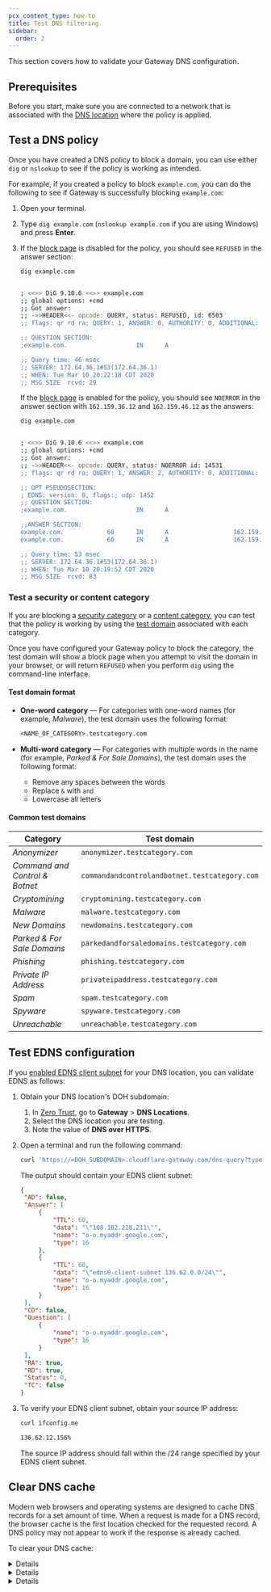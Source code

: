 ```yaml
---
pcx_content_type: how-to
title: Test DNS filtering
sidebar:
  order: 2
---
```



This section covers how to validate your Gateway DNS configuration.

## Prerequisites

Before you start, make sure you are connected to a network that is associated with the [DNS location](/cloudflare-one/connections/connect-devices/agentless/dns/locations/) where the policy is applied.

## Test a DNS policy

Once you have created a DNS policy to block a domain, you can use either `dig` or `nslookup` to see if the policy is working as intended.

For example, if you created a policy to block `example.com`, you can do the following to see if Gateway is successfully blocking `example.com`:

1. Open your terminal.

2. Type `dig example.com` (`nslookup example.com` if you are using Windows) and press **Enter**.

3. If the [block page](/cloudflare-one/policies/gateway/block-page/) is disabled for the policy, you should see `REFUSED` in the answer section:

   ```sh
   dig example.com
   ```

   ```sh {4} output

   ; <<>> DiG 9.10.6 <<>> example.com
   ;; global options: +cmd
   ;; Got answer:
   ;; ->>HEADER<<- opcode: QUERY, status: REFUSED, id: 6503
   ;; flags: qr rd ra; QUERY: 1, ANSWER: 0, AUTHORITY: 0, ADDITIONAL: 0

   ;; QUESTION SECTION:
   ;example.com.                   IN      A

   ;; Query time: 46 msec
   ;; SERVER: 172.64.36.1#53(172.64.36.1)
   ;; WHEN: Tue Mar 10 20:22:18 CDT 2020
   ;; MSG SIZE  rcvd: 29
   ```

   If the [block page](/cloudflare-one/policies/gateway/block-page/) is enabled for the policy, you should see `NOERROR` in the answer section with `162.159.36.12` and `162.159.46.12` as the answers:

   ```sh null
   dig example.com
   ```

   ```sh {4,13,14} output

   ; <<>> DiG 9.10.6 <<>> example.com
   ;; global options: +cmd
   ;; Got answer:
   ;; ->>HEADER<<- opcode: QUERY, status: NOERROR id: 14531
   ;; flags: qr rd ra; QUERY: 1, ANSWER: 2, AUTHORITY: 0, ADDITIONAL: 1

   ;; OPT PSEUDOSECTION:
   ; EDNS: version: 0, flags:; udp: 1452
   ;; QUESTION SECTION:
   ;example.com.                   IN      A

   ;;ANSWER SECTION:
   example.com.            60      IN      A                  162.159.36.12
   example.com.            60      IN      A                  162.159.46.12

   ;; Query time: 53 msec
   ;; SERVER: 172.64.36.1#53(172.64.36.1)
   ;; WHEN: Tue Mar 10 20:19:52 CDT 2020
   ;; MSG SIZE  rcvd: 83
   ```

### Test a security or content category

If you are blocking a [security category](/cloudflare-one/policies/gateway/dns-policies/#security-categories) or a [content category](/cloudflare-one/policies/gateway/dns-policies/#content-categories), you can test that the policy is working by using the [test domain](#common-test-domains) associated with each category.

Once you have configured your Gateway policy to block the category, the test domain will show a block page when you attempt to visit the domain in your browser, or will return `REFUSED` when you perform `dig` using the command-line interface.

#### Test domain format

- **One-word category** — For categories with one-word names (for example, _Malware_), the test domain uses the following format:

  ```txt
  <NAME_OF_CATEGORY>.testcategory.com
  ```

- **Multi-word category** — For categories with multiple words in the name (for example, _Parked & For Sale Domains_), the test domain uses the following format:

  - Remove any spaces between the words
  - Replace `&` with `and`
  - Lowercase all letters

#### Common test domains

| Category                       | Test domain                                   |
| ------------------------------ | --------------------------------------------- |
| _Anonymizer_                   | `anonymizer.testcategory.com`                 |
| _Command and Control & Botnet_ | `commandandcontrolandbotnet.testcategory.com` |
| _Cryptomining_                 | `cryptomining.testcategory.com`               |
| _Malware_                      | `malware.testcategory.com`                    |
| _New Domains_                  | `newdomains.testcategory.com`                 |
| _Parked & For Sale Domains_    | `parkedandforsaledomains.testcategory.com`    |
| _Phishing_                     | `phishing.testcategory.com`                   |
| _Private IP Address_           | `privateipaddress.testcategory.com`           |
| _Spam_                         | `spam.testcategory.com`                       |
| _Spyware_                      | `spyware.testcategory.com`                    |
| _Unreachable_                  | `unreachable.testcategory.com`                |

## Test EDNS configuration

If you [enabled EDNS client subnet](/cloudflare-one/connections/connect-devices/agentless/dns/locations/) for your DNS location, you can validate EDNS as follows:

1. Obtain your DNS location's DOH subdomain:

   1. In [Zero Trust](https://one.dash.cloudflare.com), go to **Gateway** > **DNS Locations**.
   2. Select the DNS location you are testing.
   3. Note the value of **DNS over HTTPS**.

2. Open a terminal and run the following command:

   ```sh
   curl 'https://<DOH_SUBDOMAIN>.cloudflare-gateway.com/dns-query?type=TXT&name=o-o.myaddr.google.com' -H 'Accept: application/dns-json' | json_pp
   ```

   The output should contain your EDNS client subnet:

   ```json null {12}
   {
   	"AD": false,
   	"Answer": [
   		{
   			"TTL": 60,
   			"data": "\"108.162.218.211\"",
   			"name": "o-o.myaddr.google.com",
   			"type": 16
   		},
   		{
   			"TTL": 60,
   			"data": "\"edns0-client-subnet 136.62.0.0/24\"",
   			"name": "o-o.myaddr.google.com",
   			"type": 16
   		}
   	],
   	"CD": false,
   	"Question": [
   		{
   			"name": "o-o.myaddr.google.com",
   			"type": 16
   		}
   	],
   	"RA": true,
   	"RD": true,
   	"Status": 0,
   	"TC": false
   }
   ```

3. To verify your EDNS client subnet, obtain your source IP address:

   ```sh
   curl ifconfig.me
   ```

   ```sh output
   136.62.12.156%
   ```

   The source IP address should fall within the /24 range specified by your EDNS client subnet.

## Clear DNS cache

Modern web browsers and operating systems are designed to cache DNS records for a set amount of time. When a request is made for a DNS record, the browser cache is the first location checked for the requested record. A DNS policy may not appear to work if the response is already cached.

To clear your DNS cache:

<Details header="ChromeOS">

1. Go to `chrome://net-internals/#dns`.
2. Select **Clear host cache**.

</Details>

<Details header="Windows">

1. Open the admin command prompt or PowerShell.
2. Run the following command:

```bash
ipconfig /flushdns
```

</Details>

<Details header="macOS">

1. Open Terminal.
2. Run the following commands:

```sh
sudo killall -HUP mDNSResponder
sudo killall mDNSResponderHelper
sudo dscacheutil -flushcache
```

</Details>
